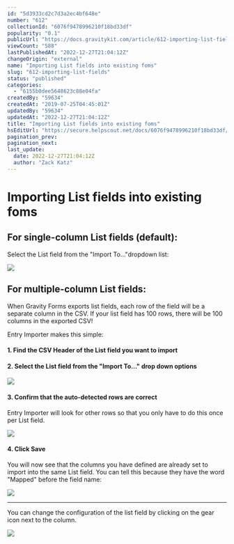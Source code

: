 ```yaml
---
id: "5d3933cd2c7d3a2ec4bf648e"
number: "612"
collectionId: "6076f9478996210f18bd33df"
popularity: "0.1"
publicUrl: "https://docs.gravitykit.com/article/612-importing-list-fields"
viewCount: "588"
lastPublishedAt: "2022-12-27T21:04:12Z"
changeOrigin: "external"
name: "Importing List fields into existing foms"
slug: "612-importing-list-fields"
status: "published"
categories: 
  - "6155b0dee5648623c88e04fa"
createdBy: "59634"
createdAt: "2019-07-25T04:45:01Z"
updatedBy: "59634"
updatedAt: "2022-12-27T21:04:12Z"
title: "Importing List fields into existing foms"
hsEditUrl: "https://secure.helpscout.net/docs/6076f9478996210f18bd33df/article/5d3933cd2c7d3a2ec4bf648e"
pagination_prev: 
pagination_next: 
last_update:
  date: 2022-12-27T21:04:12Z
  author: "Zack Katz"
---
```


# Importing List fields into existing foms

## For single-column List fields (default):

Select the List field from the "Import To…"dropdown list:

![](https://i.gravitykit.com/OoqPMd+)

## For multiple-column List fields:

When Gravity Forms exports list fields, each row of the field will be a separate column in the CSV. If your list field has 100 rows, there will be 100 columns in the exported CSV!

Entry Importer makes this simple:

#### 1. Find the CSV Header of the List field you want to import

#### 2. Select the List field from the "Import To…" drop down options

![](https://i.gravitykit.com/nVaAfr+)

#### 3. Confirm that the auto-detected rows are correct

Entry Importer will look for other rows so that you only have to do this once per List field.

![](https://i.gravitykit.com/RdaTYC+)

#### 4. Click Save

You will now see that the columns you have defined are already set to import into the same List field. You can tell this because they have the word "Mapped" before the field name:

![](https://i.gravitykit.com/nMA3uN+)

---

You can change the configuration of the list field by clicking on the gear icon next to the column.

![](https://i.gravitykit.com/ewuE2Z+)